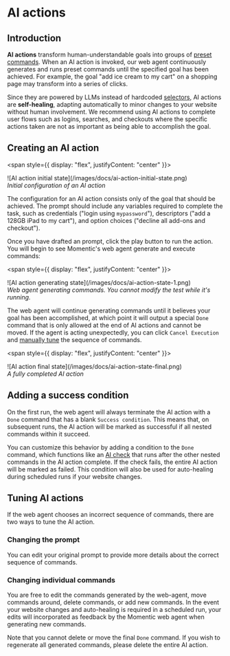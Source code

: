 # AI actions

## Introduction

**AI actions** transform human-understandable goals into groups of [preset commands](/docs/step-types/preset-actions). When an AI action is invoked, our web agent continuously generates and runs preset commands until the specified goal has been achieved. For example, the goal "add ice cream to my cart" on a shopping page may transform into a series of clicks.

Since they are powered by LLMs instead of hardcoded [selectors](https://playwright.dev/docs/other-locators), AI actions are **self-healing**, adapting automatically to minor changes to your website without human involvement. We recommend using AI actions to complete user flows such as logins, searches, and checkouts where the specific actions taken are not as important as being able to accomplish the goal.

## Creating an AI action

<span style={{ display: "flex", justifyContent: "center" }}>
  <Frame>
    ![AI action initial state](/images/docs/ai-action-initial-state.png)
  </Frame>
</span>
<div style={{ textAlign: "center" }}>
  <i>Initial configuration of an AI action</i>
</div>

The configuration for an AI action consists only of the goal that should be achieved. The prompt should include any variables required to complete the task, such as credentials ("login using `mypassword`"), descriptors ("add a 128GB iPad to my cart"), and option choices ("decline all add-ons and checkout").

Once you have drafted an prompt, click the play button to run the action. You will begin to see Momentic's web agent generate and execute commands:

<span style={{ display: "flex", justifyContent: "center" }}>
  <Frame>
    ![AI action generating state](/images/docs/ai-action-state-1.png)
  </Frame>
</span>
<div style={{ textAlign: "center" }}>
  <i>
    Web agent generating commands. You cannot modify the test while it's
    running.
  </i>
</div>

The web agent will continue generating commands until it believes your goal has been accomplished, at which point it will output a special `Done` command that is only allowed at the end of AI actions and cannot be moved. If the agent is acting unexpectedly, you can click `Cancel Execution` and [manually tune](#tuning-ai-actions) the sequence of commands.

<span style={{ display: "flex", justifyContent: "center" }}>
  <Frame>
    ![AI action final state](/images/docs/ai-action-state-final.png)
  </Frame>
</span>
<div style={{ textAlign: "center" }}>
  <i>A fully completed AI action</i>
</div>

## Adding a success condition

On the first run, the web agent will always terminate the AI action with a `Done` command that has a blank `Success condition`. This means that, on subsequent runs, the AI action will be marked as successful if all nested commands within it succeed.

You can customize this behavior by adding a condition to the `Done` command, which functions like an [AI check](/docs/step-types/ai-checks) that runs after the other nested commands in the AI action complete. If the check fails, the entire AI action will be marked as failed. This condition will also be used for auto-healing during scheduled runs if your website changes.

## Tuning AI actions

If the web agent chooses an incorrect sequence of commands, there are two ways to tune the AI action.

### Changing the prompt

You can edit your original prompt to provide more details about the correct sequence of commands.

### Changing individual commands

You are free to edit the commands generated by the web-agent, move commands around, delete commands, or add new commands. In the event your website changes and auto-healing is required in a scheduled run, your edits will incorporated as feedback by the Momentic web agent when generating new commands.

Note that you cannot delete or move the final `Done` command. If you wish to regenerate all generated commands, please delete the entire AI action.
